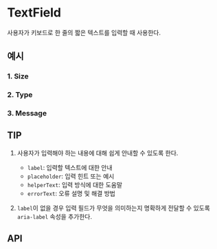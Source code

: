 
<Meta of={TextFieldStories} component={TextField} />

# TextField

사용자가 키보드로 한 줄의 짧은 텍스트를 입력할 때 사용한다.

## 예시

### 1. Size

<Canvas of={TextFieldStories.TextFieldOfSizes} />

### 2. Type

<Canvas of={TextFieldStories.TextFieldOfTypes} />

### 3. Message

<Canvas of={TextFieldStories.TextFieldWithMessage} />

## TIP

1. 사용자가 입력해야 하는 내용에 대해 쉽게 안내할 수 있도록 한다.

   - `label`: 입력할 텍스트에 대한 안내
   - `placeholder`: 입력 힌트 또는 예시
   - `helperText`: 입력 방식에 대한 도움말
   - `errorText`: 오류 설명 및 해결 방법

   <Canvas of={TextFieldStories.TextFieldGuide} />

2. `label`이 없을 경우 입력 필드가 무엇을 의미하는지 명확하게 전달할 수 있도록 `aria-label` 속성을 추가한다.

   <Canvas of={TextFieldStories.TextFieldWithoutLabel} />

## API

<ArgTypes of={TextFieldStories} />
